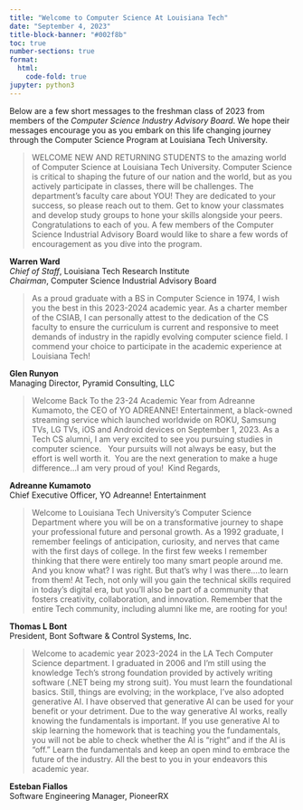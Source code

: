 ```yaml
---
title: "Welcome to Computer Science At Louisiana Tech"
date: "September 4, 2023"
title-block-banner: "#002f8b" 
toc: true
number-sections: true
format:
  html:
    code-fold: true
jupyter: python3
---
```


Below are a few short messages to the freshman class of 2023 from
members of the *Computer Science Industry Advisory Board*. We hope their
messages encourage you as you embark on this life changing journey
through the Computer Science Program at Louisiana Tech University.


>WELCOME NEW AND RETURNING STUDENTS to the amazing world of Computer
Science at Louisiana Tech University.  Computer Science is critical to
shaping the future of our nation and the world, but as you actively
participate in classes, there will be challenges. The department’s
faculty care about YOU!  They are dedicated to your success, so please
reach out to them.  Get to know your classmates and develop study groups
to hone your skills alongside your peers.  Congratulations to each of
you.  A few members of the Computer Science Industrial Advisory Board
would like to share a few words of encouragement as you dive into the
program.

| **Warren Ward**
| *Chief of Staff*, Louisiana Tech Research Institute
| *Chairman*, Computer Science Industrial Advisory Board


>As a proud graduate with a BS in Computer Science in 1974, I wish you
the best in this 2023-2024 academic year.  As a charter member of the
CSIAB, I can personally attest to the dedication of the CS faculty to
ensure the curriculum is current and responsive to meet demands of
industry in the rapidly evolving computer science field.  I commend your
choice to participate in the academic experience at Louisiana Tech!   

| **Glen Runyon** 
| Managing Director, Pyramid Consulting, LLC  

>Welcome Back To the 23-24 Academic Year from Adreanne Kumamoto, the CEO
of YO ADREANNE! Entertainment, a black-owned streaming service which
launched worldwide on ROKU, Samsung TVs, LG TVs, iOS and Android devices
on September 1, 2023.  As a Tech CS alumni, I am very excited to see you
pursuing studies in computer science.   Your pursuits will not always be
easy, but the effort is well worth it.  You are the next generation to
make a huge difference…I am very proud of you!  Kind Regards,

| **Adreanne Kumamoto**
| Chief Executive Officer, YO Adreanne! Entertainment


> Welcome to Louisiana Tech University's Computer Science Department where
you will be on a transformative journey to shape your professional
future and personal growth.  As a 1992 graduate, I remember feelings of
anticipation, curiosity, and nerves that came with the first days of
college. In the first few weeks I remember thinking that there were
entirely too many smart people around me. And you know what? I was
right. But that’s why I was there….to learn from them!  At Tech, not
only will you gain the technical skills required in today’s digital era,
but you'll also be part of a community that fosters creativity,
collaboration, and innovation. Remember that the entire Tech community,
including alumni like me, are rooting for you!   

| **Thomas L Bont**
| President, Bont Software & Control Systems, Inc.


>Welcome to academic year 2023-2024 in the LA Tech Computer Science
department.  I graduated in 2006 and I’m still using the knowledge
Tech’s strong foundation provided by actively writing software (.NET
being my strong suit).  You must learn the foundational basics.  Still,
things are evolving; in the workplace, I’ve also adopted generative AI.
I have observed that generative AI can be used for your benefit or your
detriment. Due to the way generative AI works, really knowing the
fundamentals is important. If you use generative AI to skip learning the
homework that is teaching you the fundamentals, you will not be able to
check whether the AI is “right” and if the AI is “off.”  Learn the
fundamentals and keep an open mind to embrace the future of the
industry.   All the best to you in your endeavors this academic year.

| **Esteban Fiallos**
| Software Engineering Manager, PioneerRX
